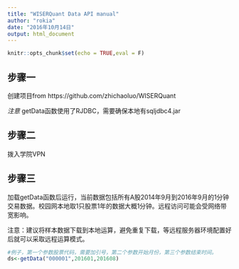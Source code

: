 ```yaml
---
title: "WISERQuant Data API manual"
author: "rokia"
date: "2016年10月14日"
output: html_document
---
```


```r
knitr::opts_chunk$set(echo = TRUE,eval = F)
```

## 步骤一

创建项目from https://github.com/zhichaoluo/WISERQuant

*注意* getData函数使用了RJDBC，需要确保本地有sqljdbc4.jar


## 步骤二

拨入学院VPN

## 步骤三

加载getData函数后运行，当前数据包括所有A股2014年9月到2016年9月的1分钟交易数据。校园网本地取1只股票1年的数据大概1分钟。远程访问可能会受网络带宽影响。

注意：建议将样本数据下载到本地运算，避免重复下载，等远程服务器环境配置好后就可以采取远程运算模式。

```r
#例子，第一个参数股票代码，需要加引号，第二个参数开始月份，第三个参数结束时间。
ds<-getData("000001",201601,201608)

```

